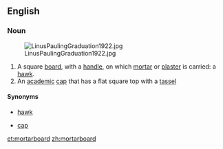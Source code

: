 ==English==

===Noun===
{{en-noun}}
[[Image:LinusPaulingGraduation1922.jpg|thumb]]

# A square [[board]], with a [[handle]], on which [[mortar]] or [[plaster]] is carried: a [[hawk#Etymology 2|hawk]].
# An [[academic]] [[cap]] that has a flat square top with a [[tassel]]

====Synonyms====
* {{sense|tool}} [[hawk#Etymology 2|hawk]]
* {{sense|clothing}} [[cap]]

[[et:mortarboard]]
[[zh:mortarboard]]